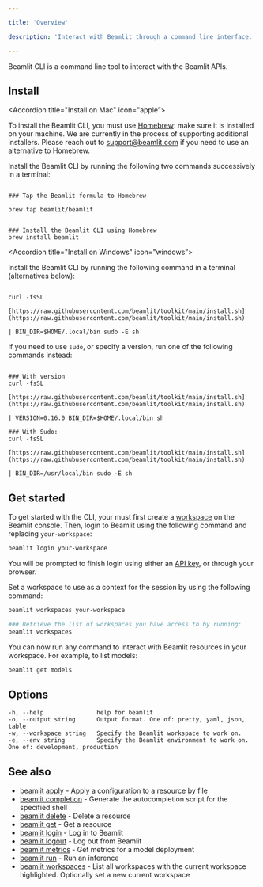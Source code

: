 ```yaml
---

title: 'Overview'

description: 'Interact with Beamlit through a command line interface.'

---
```


Beamlit CLI is a command line tool to interact with the Beamlit APIs.

## Install

<AccordionGroup>

<Accordion title="Install on Mac" icon="apple”>

<Warning>To install the Beamlit CLI, you must use [Homebrew](https://brew.sh/): make sure it is installed on your machine. We are currently in the process of supporting additional installers. Please reach out to [support@beamlit.com](mailto:support@beamlit.com) if you need to use an alternative to Homebrew.</Warning>

Install the Beamlit CLI by running the following two commands successively in a terminal:

```shell 

### Tap the Beamlit formula to Homebrew

brew tap beamlit/beamlit

```

```shell 

### Install the Beamlit CLI using Homebrew
brew install beamlit

```

</Accordion>

<Accordion title="Install on Windows" icon="windows”>

Install the Beamlit CLI by running the following command in a terminal (alternatives below):

```shell 

curl -fsSL

[https://raw.githubusercontent.com/beamlit/toolkit/main/install.sh](https://raw.githubusercontent.com/beamlit/toolkit/main/install.sh)

| BIN_DIR=$HOME/.local/bin sudo -E sh

```

If you need to use `sudo`, or specify a version, run one of the following commands instead:

```shell 

### With version
curl -fsSL

[https://raw.githubusercontent.com/beamlit/toolkit/main/install.sh](https://raw.githubusercontent.com/beamlit/toolkit/main/install.sh)

| VERSION=0.16.0 BIN_DIR=$HOME/.local/bin sh

### With Sudo:
curl -fsSL

[https://raw.githubusercontent.com/beamlit/toolkit/main/install.sh](https://raw.githubusercontent.com/beamlit/toolkit/main/install.sh)

| BIN_DIR=/usr/local/bin sudo -E sh

```

</Accordion>

</AccordionGroup>

## Get started

To get started with the CLI, your must first create a [workspace](../Security/Workspace-access-control) on the Beamlit console. Then, login to Beamlit using the following command and replacing `your-workspace`:

```bash
beamlit login your-workspace
```

You will be prompted to finish login using either an [API key](../Security/Access-tokens), or through your browser.

Set a workspace to use as a context for the session by using the following command:

```bash
beamlit workspaces your-workspace

### Retrieve the list of workspaces you have access to by running:
beamlit workspaces
```

You can now run any command to interact with Beamlit resources in your workspace. For example, to list models:

```bash
beamlit get models
```

## **Options**

```
-h, --help               help for beamlit
-o, --output string      Output format. One of: pretty, yaml, json, table
-w, --workspace string   Specify the Beamlit workspace to work on.
-e, --env string         Specify the Beamlit environment to work on. One of: development, production
```

## See also

- [beamlit apply](https://www.notion.so/beamlit_apply) - Apply a configuration to a resource by file
- [beamlit completion](https://www.notion.so/beamlit_completion) - Generate the autocompletion script for the specified shell
- [beamlit delete](https://www.notion.so/beamlit_delete) - Delete a resource
- [beamlit get](https://www.notion.so/beamlit_get) - Get a resource
- [beamlit login](https://www.notion.so/beamlit_login) - Log in to Beamlit
- [beamlit logout](https://www.notion.so/beamlit_logout) - Log out from Beamlit
- [beamlit metrics](https://www.notion.so/beamlit_metrics) - Get metrics for a model deployment
- [beamlit run](https://www.notion.so/beamlit_run) - Run an inference
- [beamlit workspaces](https://www.notion.so/beamlit_workspaces) - List all workspaces with the current workspace highlighted. Optionally set a new current workspace